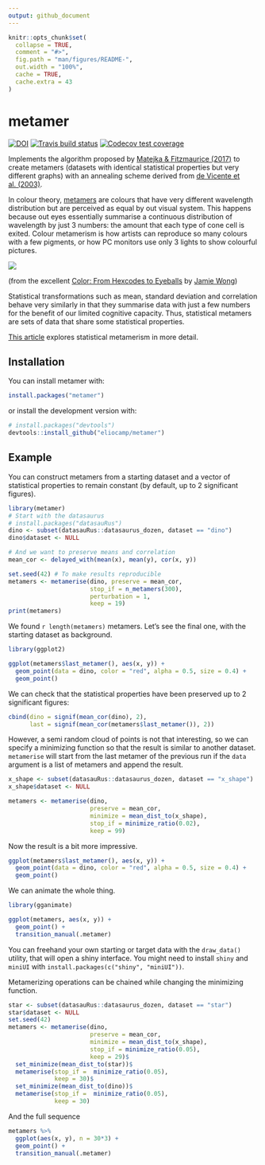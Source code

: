 ```yaml
---
output: github_document
---
```


<!-- README.md is generated from README.Rmd. Please edit that file -->

```r
knitr::opts_chunk$set(
  collapse = TRUE,
  comment = "#>",
  fig.path = "man/figures/README-",
  out.width = "100%",
  cache = TRUE,
  cache.extra = 43
)

```
# metamer
<!-- badges: start -->
[![DOI](https://zenodo.org/badge/159563811.svg)](https://zenodo.org/badge/latestdoi/159563811)  [![Travis build status](https://travis-ci.org/eliocamp/metamer.svg?branch=master)](https://travis-ci.org/eliocamp/metamer) [![Codecov test coverage](https://codecov.io/gh/eliocamp/metamer/branch/master/graph/badge.svg)](https://codecov.io/gh/eliocamp/metamer?branch=master)
<!-- badges: end -->


Implements the algorithm proposed by [Matejka & Fitzmaurice (2017)](https://www.autodeskresearch.com/publications/samestats) to create metamers (datasets with identical statistical properties but very different graphs) with an annealing scheme derived from [de Vicente et al. (2003)](https://www.sciencedirect.com/science/article/abs/pii/S0375960103013653?via%3Dihub).

In colour theory, [metamers](https://en.wikipedia.org/wiki/Metamerism_(color)) are colours that have very different wavelength distribution but are perceived as equal by out visual system. This happens because out eyes essentially summarise a continuous distribution of wavelength by just 3 numbers: the amount that each type of cone cell is exited. Colour metamerism is how artists can reproduce so many colours with a few pigments, or how PC monitors use only 3 lights to show colourful pictures. 

![](man/figures/lemon.jpg)

(from the excellent [Color: From Hexcodes to Eyeballs](http://jamie-wong.com/post/color/) by [Jamie Wong](https://github.com/jlfwong))

Statistical transformations such as mean, standard deviation and correlation behave very similarly in that they summarise data with just a few numbers for the benefit of our limited cognitive capacity. Thus, statistical metamers are sets of data that share some statistical properties. 

[This article](https://eliocamp.github.io/codigo-r/en/2019/01/statistical-metamerism/) explores statistical metamerism in more detail. 

## Installation

You can install metamer with:

```r
install.packages("metamer")
```

or install the development version with:

``` r
# install.packages("devtools")
devtools::install_github("eliocamp/metamer")
```

## Example

You can construct metamers from a starting dataset and a vector of statistical properties to remain constant (by default, up to 2 significant figures). 

```r
library(metamer)
# Start with the datasaurus
# install.packages("datasauRus")
dino <- subset(datasauRus::datasaurus_dozen, dataset == "dino")
dino$dataset <- NULL

# And we want to preserve means and correlation
mean_cor <- delayed_with(mean(x), mean(y), cor(x, y)) 

set.seed(42) # To make results reproducible
metamers <- metamerise(dino, preserve = mean_cor, 
                       stop_if = n_metamers(300), 
                       perturbation = 1,
                       keep = 19)
print(metamers)
```

We found `r length(metamers)` metamers. Let's see the final one, with the starting dataset as background. 

```r
library(ggplot2)

ggplot(metamers$last_metamer(), aes(x, y)) +
  geom_point(data = dino, color = "red", alpha = 0.5, size = 0.4) +
  geom_point()
```

We can check that the statistical properties have been preserved up to 2 significant figures:

```r
cbind(dino = signif(mean_cor(dino), 2),
      last = signif(mean_cor(metamers$last_metamer()), 2))
```

However, a semi random cloud of points is not that interesting, so we can specify a minimizing function so that the result is similar to another dataset. `metamerise` will start from the last metamer of the previous run if the `data` argument is a list of metamers and append the result. 

```r
x_shape <- subset(datasauRus::datasaurus_dozen, dataset == "x_shape")
x_shape$dataset <- NULL
```

```r
metamers <- metamerise(dino, 
                       preserve = mean_cor,
                       minimize = mean_dist_to(x_shape),
                       stop_if = minimize_ratio(0.02),
                       keep = 99)
```

Now the result is a bit more impressive. 

```r
ggplot(metamers$last_metamer(), aes(x, y)) +
  geom_point(data = dino, color = "red", alpha = 0.5, size = 0.4) +
  geom_point()
```

We can animate the whole thing. 

```r
library(gganimate)

ggplot(metamers, aes(x, y)) +
  geom_point() +
  transition_manual(.metamer)
```

You can freehand your own starting or target data with the `draw_data()` utility, that will open a shiny interface. You might need to install `shiny` and `miniUI` with `install.packages(c("shiny", "miniUI"))`.

Metamerizing operations can be chained while changing the minimizing function. 

```r

star <- subset(datasauRus::datasaurus_dozen, dataset == "star")
star$dataset <- NULL
set.seed(42)
metamers <- metamerise(dino,
                       preserve = mean_cor, 
                       minimize = mean_dist_to(x_shape),
                       stop_if = minimize_ratio(0.05),
                       keep = 29)$
  set_minimize(mean_dist_to(star))$
  metamerise(stop_if =  minimize_ratio(0.05),
             keep = 30)$
  set_minimize(mean_dist_to(dino))$
  metamerise(stop_if =  minimize_ratio(0.05), 
             keep = 30) 
```

And the full sequence 

```r
metamers %>%
  ggplot(aes(x, y), n = 30*3) +
  geom_point() +
  transition_manual(.metamer)
```

